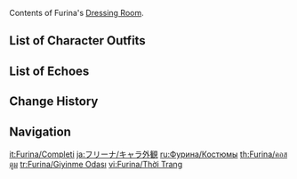 {{CharacterTabs}}
Contents of Furina's [[Dressing Room]].

==List of Character Outfits==
{{Outfits by Category Table|Furina Outfits|nocharacter=1}}

==List of Echoes==
{{Echoes by Category Table|Furina Echoes|nocharacter=1}}

==Change History==
{{Change History|4.2}}

==Navigation==
{{Character Navbox|Dressing Room}}

[[it:Furina/Completi]]
[[ja:フリーナ/キャラ外観]]
[[ru:Фурина/Костюмы]]
[[th:Furina/คอสตูม]]
[[tr:Furina/Giyinme Odası]]
[[vi:Furina/Thời Trang]]